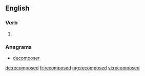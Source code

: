 ==English==

===Verb===
{{head|en|verb form}}

# {{en-past of|recompose}}

===Anagrams===
* [[decomposer#English|decomposer]]

[[de:recomposed]]
[[fr:recomposed]]
[[mg:recomposed]]
[[vi:recomposed]]